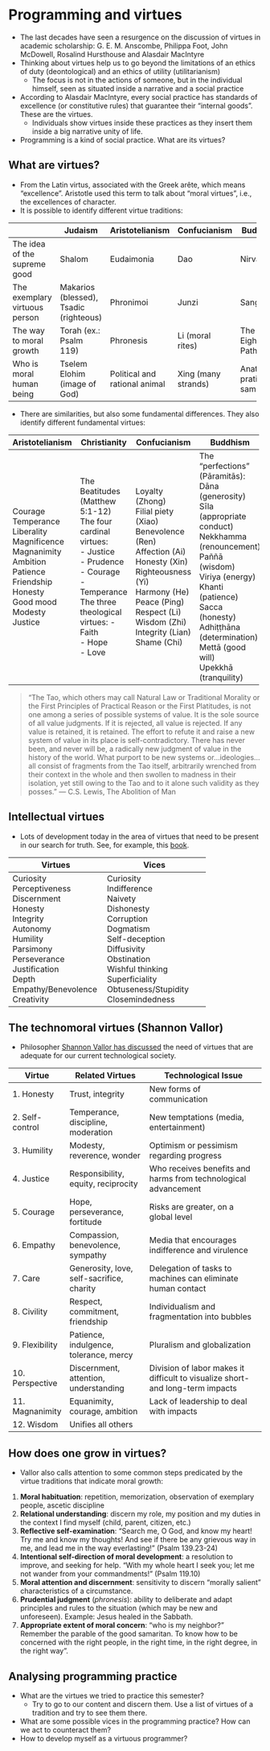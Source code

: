 # Programming and virtues

-   The last decades have seen a resurgence on the discussion of virtues in academic scholarship: G. E. M. Anscombe, Philippa Foot, John McDowell, Rosalind Hursthouse and Alasdair MacIntyre
-   Thinking about virtues help us to go beyond the limitations of an ethics of duty (deontological) and an ethics of utility (utilitarianism)
    -   The focus is not in the actions of someone, but in the individual himself, seen as situated inside a narrative and a social practice
-   According to Alasdair MacIntyre, every social practice has standards of excellence (or constitutive rules) that guarantee their "internal goods". These are the virtues.
    -   Individuals show virtues inside these practices as they insert them inside a big narrative unity of life.
-   Programming is a kind of social practice. What are its virtues?

## What are virtues?

-   From the Latin virtus, associated with the Greek arête, which means “excellence”. Aristotle used this term to talk about "moral virtues", i.e., the excellences of character.
-   It is possible to identify different virtue traditions:

+-------------------------------+----------------------------------------+-------------------------------+---------------------+-----------------------------+
|                               | Judaism                                | Aristotelianism               | Confucianism        | Buddhism                    |
+===============================+========================================+===============================+=====================+=============================+
| The idea of the supreme good  | Shalom                                 | Eudaimonia                    | Dao                 | Nirvana                     |
+-------------------------------+----------------------------------------+-------------------------------+---------------------+-----------------------------+
| The exemplary virtuous person | Makarios (blessed), Tsadic (righteous) | Phronimoi                     | Junzi               | Sangha                      |
+-------------------------------+----------------------------------------+-------------------------------+---------------------+-----------------------------+
| The way to moral growth       | Torah (ex.: Psalm 119)                 | Phronesis                     | Li (moral rites)    | The Noble Eightfold Path    |
+-------------------------------+----------------------------------------+-------------------------------+---------------------+-----------------------------+
| Who is moral human being      | Tselem Elohim (image of God)           | Political and rational animal | Xing (many strands) | Anatman, pratitya-samutpada |
+-------------------------------+----------------------------------------+-------------------------------+---------------------+-----------------------------+

-   There are similarities, but also some fundamental differences. They also identify different fundamental virtues:

+------------------------------+-------------------------------------------------------------+----------------------+---------------------------------+
| Aristotelianism              | Christianity                                                | Confucianism         | Buddhism                        |
+==============================+=============================================================+======================+=================================+
| Courage\                     | The Beatitudes (Matthew 5:1-12) The four cardinal virtues:\ | Loyalty (Zhong)\     | The "perfections" (Pāramitās):\ |
| Temperance\                  | - Justice\                                                  | Filial piety (Xiao)\ | Dāna (generosity)\              |
| Liberality\                  | - Prudence\                                                 | Benevolence (Ren)\   | Sīla (appropriate conduct)\     |
| Magnificence\                | - Courage\                                                  | Affection (Ai)\      | Nekkhamma (renouncement)\       |
| Magnanimity\                 | - Temperance\                                               | Honesty (Xin)\       | Paññā (wisdom)\                 |
| Ambition\                    | The three theological virtues: - Faith\                     | Righteousness (Yi)\  | Viriya (energy)\                |
| Patience Friendship Honesty\ | - Hope\                                                     | Harmony (He)\        | Khanti (patience)\              |
| Good mood\                   | - Love                                                      | Peace (Ping)\        | Sacca (honesty)\                |
| Modesty\                     |                                                             | Respect (Li)\        | Adhiṭṭhāna (determination)\     |
| Justice                      |                                                             | Wisdom (Zhi)\        | Mettā (good will)\              |
|                              |                                                             | Integrity (Lian)\    | Upekkhā (tranquility)           |
|                              |                                                             | Shame (Chi)          |                                 |
+------------------------------+-------------------------------------------------------------+----------------------+---------------------------------+

> “The Tao, which others may call Natural Law or Traditional Morality or the First Principles of Practical Reason or the First Platitudes, is not one among a series of possible systems of value. It is the sole source of all value judgments. If it is rejected, all value is rejected. If any value is retained, it is retained. The effort to refute it and raise a new system of value in its place is self-contradictory. There has never been, and never will be, a radically new judgment of value in the history of the world. What purport to be new systems or…ideologies…all consist of fragments from the Tao itself, arbitrarily wrenched from their context in the whole and then swollen to madness in their isolation, yet still owing to the Tao and to it alone such validity as they posses.” ― C.S. Lewis, The Abolition of Man

## Intellectual virtues

-   Lots of development today in the area of virtues that need to be present in our search for truth. See, for example, this [book](https://www.amazon.com/Intellectual-Virtues-Regulative-Epistemology-Cognitive/dp/0199575703).

+---------------------------------+------------------------------------+
| Virtues                         | Vices                              |
+=================================+====================================+
| Curiosity\                      | Curiosity\                         |
| Perceptiveness\                 | Indifference\                      |
| Discernment\                    | Naivety\                           |
| Honesty\                        | Dishonesty\                        |
| Integrity\                      | Corruption\                        |
| Autonomy\                       | Dogmatism\                         |
| Humility\                       | Self-deception\                    |
| Parsimony\                      | Diffusivity\                       |
| Perseverance\                   | Obstination\                       |
| Justification\                  | Wishful thinking\                  |
| Depth\                          | Superficiality\                    |
| Empathy/Benevolence\            | Obtuseness/Stupidity\              |
| Creativity                      | Closemindedness                    |
+---------------------------------+------------------------------------+

## The technomoral virtues (Shannon Vallor)

-   Philosopher [Shannon Vallor has discussed](https://academic.oup.com/book/25951) the need of virtues that are adequate for our current technological society.

| Virtue          | Related Virtues                               | Technological Issue                                                     |
|-----------------|-----------------------------------------------|-------------------------------------------------------------------------|
| 1. Honesty      | Trust, integrity                              | New forms of communication                                              |
| 2. Self-control | Temperance, discipline, moderation            | New temptations (media, entertainment)                                  |
| 3. Humility     | Modesty, reverence, wonder                    | Optimism or pessimism regarding progress                                |
| 4. Justice      | Responsibility, equity, reciprocity           | Who receives benefits and harms from technological advancement          |
| 5. Courage      | Hope, perseverance, fortitude                | Risks are greater, on a global level                                    |
| 6. Empathy      | Compassion, benevolence, sympathy             | Media that encourages indifference and virulence                        |
| 7. Care         | Generosity, love, self-sacrifice, charity     | Delegation of tasks to machines can eliminate human contact             |
| 8. Civility     | Respect, commitment, friendship               | Individualism and fragmentation into bubbles                            |
| 9. Flexibility  | Patience, indulgence, tolerance, mercy        | Pluralism and globalization                                            |
| 10. Perspective | Discernment, attention, understanding         | Division of labor makes it difficult to visualize short- and long-term impacts |
| 11. Magnanimity | Equanimity, courage, ambition                | Lack of leadership to deal with impacts                                 |
| 12. Wisdom       | Unifies all others                             |                                                                         |

## How does one grow in virtues?

-   Vallor also calls attention to some common steps predicated by the virtue traditions that indicate moral growth:

1.  **Moral habituation**: repetition, memorization, observation of exemplary people, ascetic discipline
2.  **Relational understanding**: discern my role, my position and my duties in the context I find myself (child, parent, citizen, etc.)
3.  **Reflective self-examination**: "Search me, O God, and know my heart! Try me and know my thoughts! And see if there be any grievous way in me, and lead me in the way everlasting!" (Psalm 139.23-24)
4.  **Intentional self-direction of moral development**: a resolution to improve, and seeking for help. "With my whole heart I seek you; let me not wander from your commandments!" (Psalm 119.10)
5.  **Moral attention and discernment**: sensitivity to discern “morally salient” characteristics of a circumstance.
6.  **Prudential judgment** (*phronesis*): ability to deliberate and adapt principles and rules to the situation (which may be new and unforeseen). Example: Jesus healed in the Sabbath.
7.  **Appropriate extent of moral concern**: "who is my neighbor?" Remember the parable of the good samaritan. To know how to be concerned with the right people, in the right time, in the right degree, in the right way".

## Analysing programming practice

-   What are the virtues we tried to practice this semester?
    -   Try to go to our content and discern them. Use a list of virtues of a tradition and try to see them there.
-   What are some possible vices in the programming practice? How can we act to counteract them?
-   How to develop myself as a virtuous programmer?